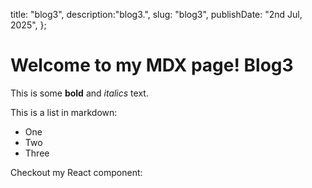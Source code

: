   title: "blog3",
  description:"blog3.",
  slug: "blog3",
  publishDate: "2nd Jul, 2025",
};

# Welcome to my MDX page! Blog3

This is some **bold** and _italics_ text.

This is a list in markdown:

- One
- Two
- Three

Checkout my React component:

